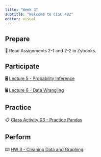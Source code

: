 ```yaml
---
title: "Week 3"
subtitle: "Welcome to CISC 482"
editor: visual
---
```


## Prepare

📖 Read Assignments 2-1 and 2-2 in Zybooks.

## Participate

🖥️ [Lecture 5 - Probability Inference](/slides/lec-05.html)

🖥️ [Lecture 6 - Data Wrangling](/slides/lec-06.html)

## Practice

📋 [Class Activity 03 - Practice Pandas](https://colab.research.google.com/drive/1JfP7piEf21u3U-y57Tr_JYk0wMT_0XwS?usp=sharing)

## Perform

⌨️ [HW 3 - Cleaning Data and Graphing](https://colab.research.google.com/drive/1vqjlLcOAkafEFmlkCGHBjuGjQ8RVxEeB?usp=sharing)
